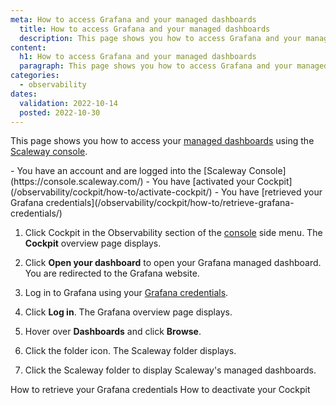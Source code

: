 ```yaml
---
meta: How to access Grafana and your managed dashboards
  title: How to access Grafana and your managed dashboards
  description: This page shows you how to access Grafana and your managed dashboards
content:
  h1: How to access Grafana and your managed dashboards
  paragraph: This page shows you how to access Grafana and your managed dashboards
categories:
  - observability
dates:
  validation: 2022-10-14
  posted: 2022-10-30
---
```


This page shows you how to access your [managed dashboards](/observability/cockpit/concepts/#managed-dashboards) using the [Scaleway console](https://console.scaleway.com/).

<Message type="requirement">
  - You have an account and are logged into the [Scaleway Console](https://console.scaleway.com/)
  - You have [activated your Cockpit](/observability/cockpit/how-to/activate-cockpit/)
  - You have [retrieved your Grafana credentials](/observability/cockpit/how-to/retrieve-grafana-credentials/)
</Message>


1. Click Cockpit in the Observability section of the [console](https://console.scaleway.com/) side menu. The **Cockpit** overview page displays.

2. Click **Open your dashboard** to open your Grafana managed dashboard. You are redirected to the Grafana website.

3. Log in to Grafana using your [Grafana credentials](/observability/cockpit/how-to/retrieve-grafana-credentials/).

4. Click **Log in**. The Grafana overview page displays.

5. Hover over **Dashboards** and click **Browse**.

    <Lightbox src="scaleway_garafna_browse.webp" alt="" />

6. Click the folder icon. The Scaleway folder displays.

8. Click the Scaleway folder to display Scaleway's managed dashboards.


<Navigation title="See Also">
  <PreviousButton to="/observability/cockpit/how-to/retrieve-grafana-credentials/">How to retrieve your Grafana credentials</PreviousButton>
  <NextButton to="/observability/cockpit/how-to/deactivate-cockpit/">How to deactivate your Cockpit</NextButton>
</Navigation>

